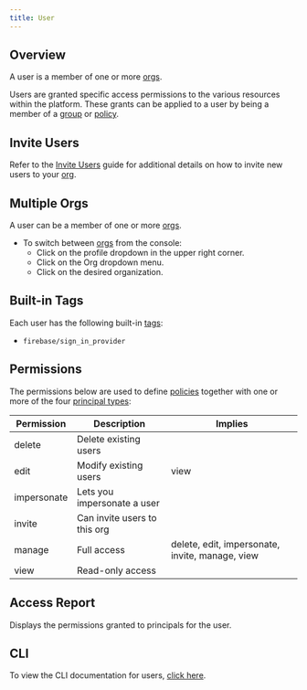 ```yaml
---
title: User
---
```


## Overview

A user is a member of one or more [orgs](org).

Users are granted specific access permissions to the various resources within the platform. These grants can be applied to a user by being a member of a [group](group) or [policy](policy).

## Invite Users

Refer to the [Invite Users](/guides/invite-users) guide for additional details on how to invite new users to your [org](org).

## Multiple Orgs

A user can be a member of one or more [orgs](org).

- To switch between [orgs](org) from the console:
  - Click on the profile dropdown in the upper right corner.
  - Click on the Org dropdown menu.
  - Click on the desired organization.

## Built-in Tags

Each user has the following built-in [tags](misc#tags):

- `firebase/sign_in_provider`

## Permissions

The permissions below are used to define [policies](policy) together with one or more of the four
[principal types](/concepts/principal_types):

| Permission  | Description                  | Implies                                         |
| ----------- | ---------------------------- | ----------------------------------------------- |
| delete      | Delete existing users        |                                                 |
| edit        | Modify existing users        | view                                            |
| impersonate | Lets you impersonate a user  |                                                 |
| invite      | Can invite users to this org |                                                 |
| manage      | Full access                  | delete, edit, impersonate, invite, manage, view |
| view        | Read-only access             |                                                 |

## Access Report

Displays the permissions granted to principals for the user.

## CLI

To view the CLI documentation for users, [click here](cli#user).
